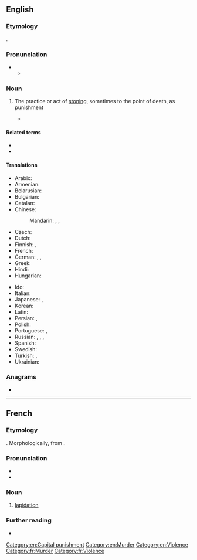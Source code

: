 ==English==
{{wikipedia}}

===Etymology===
{{lbor|en|la|lapidātiō}}.

===Pronunciation===
* {{IPA|en|/ˌlæpɪˈdeɪʃən/}}
** {{audio|en|LL-Q1860 (eng)-Vealhurl-lapidation.wav|Audio (UK)}}

===Noun===
{{en-noun|~}}

# {{lb|en|legal}} The practice or act of [[stoning]], sometimes to the point of death, as punishment [[Category:en:Capital punishment]]
#* {{quote-journal|en|title=International Women’s Day, another day of repression for women|work=亚州新闻|date=Mar 6, 2007|passage=The five women on trial were almost all activists for the full repeal (not just a moratorium) of '''lapidation''', ie stoning, from Iran’s law books.}}

====Related terms====
* {{l|en|dilapidated}}
* {{l|en|lapidate}}

====Translations====
{{trans-top|act of stoning, sometimes to the point of death}}
* Arabic: {{t|ar|رَجْم|m}}
* Armenian: {{t+|hy|քարկոծում}}
* Belarusian: {{t-needed|be}}
* Bulgarian: {{t|bg|пребиване с камъни}}
* Catalan: {{t+|ca|lapidació|f}}
* Chinese:
*: Mandarin: {{t+|cmn|石刑|tr=shíxíng|sc=Hani}}, {{t|cmn|投石刑|tr=tóushíxíng|sc=Hani}}, {{t|cmn|投石|tr=tóushí|sc=Hani}}
* Czech: {{t|cs|kamenování}}
* Dutch: {{t+|nl|steniging|f}}
* Finnish: {{t+|fi|kivittäminen}}, {{t+|fi|kivitys}}
* French: {{t+|fr|lapidation|f}}
* German: {{t+|de|Steinigung|f}}, {{qualifier|from Arabic}} {{t|de|Radschm|m}}, {{t|de|Lapidation|f}}
* Greek: {{t+|el|λιθοβολισμός|m}}
* Hindi: {{t-needed|hi}}
* Hungarian: {{t|hu|megkövezés}}
{{trans-mid}}
* Ido: {{t|io|ston-agar}}
* Italian: {{t+|it|lapidazione|f}}
* Japanese: {{t|ja|石打ち|tr=いしうち, ishi-uchi}}, {{t|ja|石撃ち|tr=いしうち, ishi-uchi}}
* Korean: {{t|ko|투석형(投石刑)}}
* Latin: {{t|la|lapidatio|f}}
* Persian: {{t+|fa|سنگسار|tr=sangsâr}}, {{t+|fa|رجم|tr=rajm}}
* Polish: {{t+|pl|ukamienowanie|n}}
* Portuguese: {{t|pt|lapidação|f}}, {{t|pt|apedrejamento}}
* Russian: {{t|ru|побива́ние камня́ми|n}}, {{t|ru|забра́сывание камня́ми|n}}, {{t|ru|лапида́ция|f}}, {{qualifier|from Arabic}} {{t|ru|раджм|m}}
* Spanish: {{t+|es|lapidación|f}}
* Swedish: {{t+|sv|stening|c}}
* Turkish: {{t+|tr|recm}}, {{t+|tr|taşlama}}
* Ukrainian: {{t-needed|uk}}
{{trans-bottom}}

===Anagrams===
* {{anagrams|en|a=aadiilnopt|palatinoid}}

[[Category:en:Murder]]
[[Category:en:Violence]]

----

==French==

===Etymology===
{{lbor|fr|la|lapidātiō}}. Morphologically, from {{af|fr|lapider|-ation}}.

===Pronunciation===
* {{fr-IPA}}
* {{audio|fr|LL-Q150 (fra)-Benoît Prieur-lapidation.wav|Audio}}

===Noun===
{{fr-noun|f}}

# [[#English|lapidation]]

===Further reading===
* {{R:TLFi}}

[[Category:fr:Murder]]
[[Category:fr:Violence]]